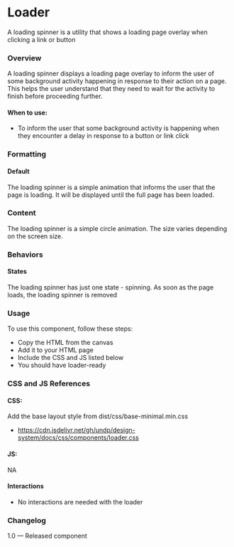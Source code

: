 
<Meta title="Utilities/Loader" component={Loader} />

# Loader

A loading spinner is a utility that shows a loading page overlay when clicking a link or button

### Overview

A loading spinner displays a loading page overlay to inform the user of some background activity happening in response to their action on a page. This helps the user understand that they need to wait for the activity to finish before proceeding further.

#### When to use:

- To inform the user that some background activity is happening when they encounter a delay in response to a button or link click

### Formatting

#### Default

The loading spinner is a simple animation that informs the user that the page is loading. It will be displayed until the full page has been loaded.

### Content

The loading spinner is a simple circle animation. The size varies depending on the screen size.

### Behaviors

#### States

The loading spinner has just one state - spinning. As soon as the page loads, the loading spinner is removed

<Canvas>
  <Story name="Loader">
    <Loader></Loader>
  </Story>
</Canvas>

### Usage

To use this component, follow these steps:

- Copy the HTML from the canvas
- Add it to your HTML page
- Include the CSS and JS listed below
- You should have loader-ready

### CSS and JS References

#### CSS:

Add the base layout style from dist/css/base-minimal.min.css

- https://cdn.jsdelivr.net/gh/undp/design-system/docs/css/components/loader.css

#### JS:

NA

#### Interactions

- No interactions are needed with the loader

### Changelog

1.0 — Released component
